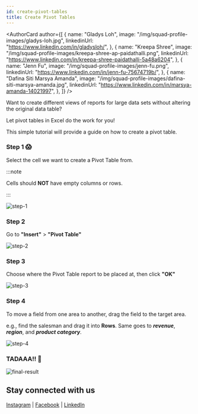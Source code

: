 ```yaml
---
id: create-pivot-tables
title: Create Pivot Tables
---
```



<AuthorCard
	author={[
		{
			name: "Gladys Loh",
			image: "/img/squad-profile-images/gladys-loh.jpg",
			linkedinUrl: "https://www.linkedin.com/in/gladysloh/",
		},
		{
			name: "Kreepa Shree",
			image: "/img/squad-profile-images/kreepa-shree-ap-paidathalli.png",
			linkedinUrl: "https://www.linkedin.com/in/kreepa-shree-paidathalli-5a48a6204",
		},
		{
			name: "Jenn Fu",
			image: "/img/squad-profile-images/jenn-fu.png",
			linkedinUrl: "https://www.linkedin.com/in/jenn-fu-75674719b/",
		},
		{
			name: "Dafina Siti Marsya Amanda",
			image: "/img/squad-profile-images/dafina-siti-marsya-amanda.jpg",
			linkedinUrl: "https://www.linkedin.com/in/marsya-amanda-14021997",
		},
	]}
/>

Want to create different views of reports for large data sets without altering the original data table?

Let pivot tables in Excel do the work for you!

This simple tutorial will provide a guide on how to create a pivot table.

### Step 1 😱

Select the cell we want to create a Pivot Table from.

:::note

Cells should **NOT** have empty columns or rows.

:::

![step-1](./step-1.png)

### Step 2

Go to **"Insert"** > **"Pivot Table"**

![step-2](./step-2.png)

### Step 3

Choose where the Pivot Table report to be placed at, then click **"OK"**

![step-3](./step-3.png)

### Step 4

To move a field from one area to another, drag the field to the target area.

e.g., find the salesman and drag it into **Rows**. Same goes to **_revenue_**, **_region_**, and **_product category_**.

![step-4](./step-4.png)

### TADAAA!! 🎊

![final-result](./final-result.png)

## Stay connected with us

[Instagram](https://www.instagram.com/microsoft_mws/) |
[Facebook](https://www.facebook.com/microsoft.mws) |
[LinkedIn](https://www.linkedin.com/company/mwsquad/)
